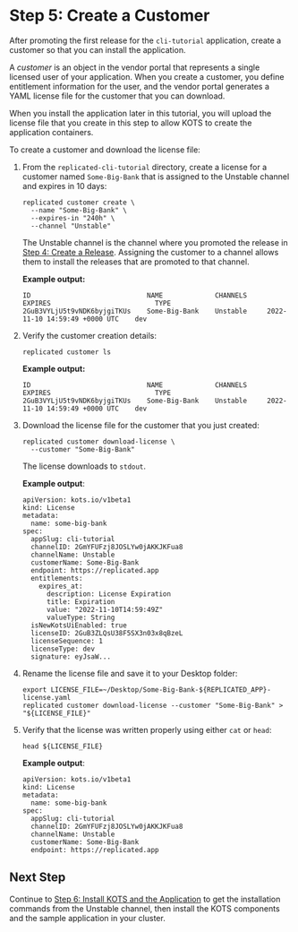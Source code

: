 # Step 5: Create a Customer

After promoting the first release for the `cli-tutorial` application, create a customer so that you can install the application.

A _customer_ is an object in the vendor portal that represents a single licensed user of your application. When you create a customer, you define entitlement information for the user, and the vendor portal generates a YAML license file for the customer that you can download.

When you install the application later in this tutorial, you will upload the license file that you create in this step to allow KOTS to create the application containers.

To create a customer and download the license file:

1. From the `replicated-cli-tutorial` directory, create a license for a customer named `Some-Big-Bank` that is assigned to the Unstable channel and expires in 10 days:

    ```
    replicated customer create \
      --name "Some-Big-Bank" \
      --expires-in "240h" \
      --channel "Unstable"
    ```
   The Unstable channel is the channel where you promoted the release in [Step 4: Create a Release](tutorial-cli-create-release). Assigning the customer to a channel allows them to install the releases that are promoted to that channel.

   **Example output:**

    ```
    ID                             NAME             CHANNELS     EXPIRES                          TYPE
    2GuB3VYLjU5t9vNDK6byjgiTKUs    Some-Big-Bank    Unstable     2022-11-10 14:59:49 +0000 UTC    dev
    ```

1. Verify the customer creation details:

    ```
    replicated customer ls
    ```

    **Example output:**

    ```
    ID                             NAME             CHANNELS     EXPIRES                          TYPE
    2GuB3VYLjU5t9vNDK6byjgiTKUs    Some-Big-Bank    Unstable     2022-11-10 14:59:49 +0000 UTC    dev
    ```

1. Download the license file for the customer that you just created:

    ```
    replicated customer download-license \
      --customer "Some-Big-Bank"
    ```

    The license downloads to `stdout`.

    **Example output**:

    ```
    apiVersion: kots.io/v1beta1
    kind: License
    metadata:
      name: some-big-bank
    spec:
      appSlug: cli-tutorial
      channelID: 2GmYFUFzj8JOSLYw0jAKKJKFua8
      channelName: Unstable
      customerName: Some-Big-Bank
      endpoint: https://replicated.app
      entitlements:
        expires_at:
          description: License Expiration
          title: Expiration
          value: "2022-11-10T14:59:49Z"
          valueType: String
      isNewKotsUiEnabled: true
      licenseID: 2GuB3ZLQsU38F5SX3n03x8qBzeL
      licenseSequence: 1
      licenseType: dev
      signature: eyJsaW...
    ```

1. Rename the license file and save it to your Desktop folder:

    ```
    export LICENSE_FILE=~/Desktop/Some-Big-Bank-${REPLICATED_APP}-license.yaml
    replicated customer download-license --customer "Some-Big-Bank" > "${LICENSE_FILE}"
    ```

1. Verify that the license was written properly using either `cat` or `head`:

    ```
    head ${LICENSE_FILE}
    ```

    **Example output**:

    ```
    apiVersion: kots.io/v1beta1
    kind: License
    metadata:
      name: some-big-bank
    spec:
      appSlug: cli-tutorial
      channelID: 2GmYFUFzj8JOSLYw0jAKKJKFua8
      channelName: Unstable
      customerName: Some-Big-Bank
      endpoint: https://replicated.app
    ```

## Next Step

Continue to [Step 6: Install KOTS and the Application](tutorial-cli-install-app-manager) to get the installation commands from the Unstable channel, then install the KOTS components and the sample application in your cluster.
